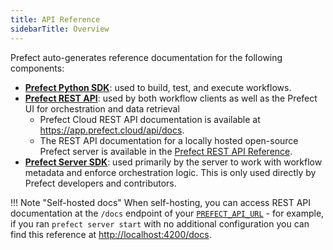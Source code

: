 ```yaml
---
title: API Reference
sidebarTitle: Overview
---
```


Prefect auto-generates reference documentation for the following components:

- **[Prefect Python SDK](/2.13.8/api-ref/python/)**: used to build, test, and execute workflows.
- **[Prefect REST API](/2.13.8/api-ref/rest-api/)**: used by both workflow clients as well as the Prefect UI for orchestration and data retrieval
  - Prefect Cloud REST API documentation is available at <a href="https://app.prefect.cloud/api/docs" target="_blank">https://app.prefect.cloud/api/docs</a>.
  - The REST API documentation for a locally hosted open-source Prefect server is available in the [Prefect REST API Reference](/2.13.8/api-ref/rest-api-reference/).
- **[Prefect Server SDK](/2.13.8/api-ref/server/)**: used primarily by the server to work with workflow metadata and enforce orchestration logic. This is only used directly by Prefect developers and contributors.

!!! Note "Self-hosted docs"
    When self-hosting, you can access REST API documentation at the `/docs` endpoint of your [`PREFECT_API_URL`](/2.13.8/concepts/settings/#prefect_api_url) - for example, if you ran `prefect server start` with no additional configuration you can find this reference at <a href="http://localhost:4200/docs" target="_blank">http://localhost:4200/docs</a>.
